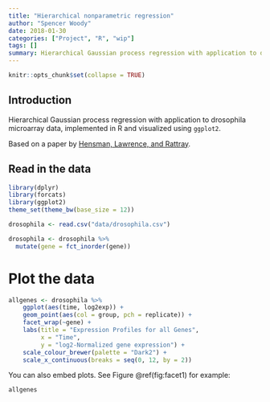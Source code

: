 ```yaml
---
title: "Hierarchical nonparametric regression"
author: "Spencer Woody"
date: 2018-01-30
categories: ["Project", "R", "wip"]
tags: []
summary: Hierarchical Gaussian process regression with application to drosophila microarray data
---
```


```r
knitr::opts_chunk$set(collapse = TRUE)
```

## Introduction

Hierarchical Gaussian process regression with application to drosophila microarray data, implemented in R and visualized using `ggplot2`. 

Based on a paper by [Hensman, Lawrence, and Rattray](https://bmcbioinformatics.biomedcentral.com/articles/10.1186/1471-2105-14-252).

## Read in the data

```r
library(dplyr)
library(forcats)
library(ggplot2)
theme_set(theme_bw(base_size = 12))

drosophila <- read.csv("data/drosophila.csv")

drosophila <- drosophila %>%
  mutate(gene = fct_inorder(gene))
```

# Plot the data

```r
allgenes <- drosophila %>% 
    ggplot(aes(time, log2exp)) +
    geom_point(aes(col = group, pch = replicate)) +
    facet_wrap(~gene) +
    labs(title = "Expression Profiles for all Genes",
         x = "Time",
         y = "log2-Normalized gene expression") + 
    scale_colour_brewer(palette = "Dark2") +
    scale_x_continuous(breaks = seq(0, 12, by = 2)) 
```


You can also embed plots. See Figure \@ref(fig:facet1) for example:

```r
allgenes
```
